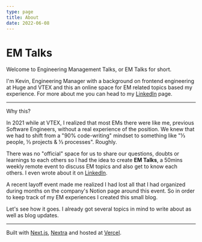 ```yaml
---
type: page
title: About
date: 2022-06-08
---
```


# EM Talks

Welcome to Engineering Management Talks, or EM Talks for short.

I'm Kevin, Engineering Manager with a background on frontend engineering at Huge and VTEX and this an online space for EM related topics based my experience. For more about me you can head to my [LinkedIn](https://www.linkedin.com/in/kevinchevallier/) page.

---

Why this?

In 2021 while at VTEX, I realized that most EMs there were like me, previous Software Engineers, without a real experience of the position. We knew that we had to shift from a "90% code-writing" mindset to something like "⅓ people, ⅓ projects & ⅓ processes". Roughly.

There was no "official" space for us to share our questions, doubts or learnings to each others so I had the idea to create **EM Talks**, a 50mins weekly remote event to discuss EM topics and also get to know each others. I even wrote about it on [LinkedIn](https://www.linkedin.com/posts/kevinchevallier_hey-folks-today-i-am-writing-a-small-post-activity-6871123181105680385-LWb3?utm_source=linkedin_share&utm_medium=member_desktop_web).

A recent layoff event made me realized I had lost all that I had organized during months on the company's Notion page around this event. So in order to keep track of my EM experiences I created this small blog.

Let's see how it goes. I already got several topics in mind to write about as well as blog updates.

---

Built with [Next.js](https://nextjs.org/), [Nextra](https://nextra.vercel.app/) and hosted at [Vercel](https://vercel.com/).
